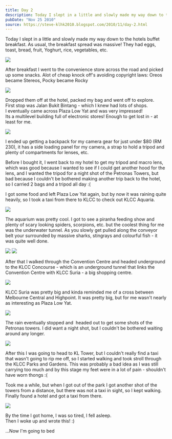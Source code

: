 ```yaml
---
title: Day 2
description: Today I slept in a little and slowly made my way down to the hotels buffet breakfast. As usual, the breakfast spread was massive! They had e...
pubDate: "Nov 25 2010"
source: https://steve-klhk2010.blogspot.com/2010/11/day-2.html
---
```



Today I slept in a little and slowly made my way down to the hotels buffet breakfast. As usual, the breakfast spread was massive! They had eggs, toast, bread, fruit, Yoghurt, rice, vegetables, etc.

<Img
  originalAspectRatio
  src="2010-kuala-lumpur-hong-kong/a4xjqpmevny82nlri5fv.jpg"
/>

After breakfast I went to the convenience store across the road and picked up some snacks. Alot of cheap knock off's avoiding copyright laws: Oreos became Stereos, Pocky became Rocky

<Img
  originalAspectRatio
  src="2010-kuala-lumpur-hong-kong/pvda8u13z9yfpsyigbpg.jpg"
/>

Dropped them off at the hotel, packed my bag and went off to explore.  
First stop was Jalan Bukit Bintang - which I knew had lots of shops.  
I eventually came across Plaza Low Yat and was very impressed!  
Its a multilevel building full of electronic stores! Enough to get lost in - at least for me.

<Img src="2010-kuala-lumpur-hong-kong/mzdo4cbo6jytqouqs1wx.jpg" />

I ended up getting a backpack for my camera gear for just under $80 (RM 230), it has a side loading panel for my camera, a strap to hold a tripod and plenty of compartments for lenses, etc.

Before I bought it, I went back to my hotel to get my tripod and macro lens, which was good because I wanted to see if I could get another hood for the lens, and I wanted the tripod for a night shot of the Petronas Towers, but bad because I couldn't be bothered making another trip back to the hotel, so I carried 2 bags and a tripod all day :(

I got some food and left Plaza Low Yat again, but by now it was raining quite heavily, so I took a taxi from there to KLCC to check out KLCC Aquaria.

<Img
  originalAspectRatio
  src="2010-kuala-lumpur-hong-kong/gmgcrskg67snt6rgbudk.jpg"
/>

The aquarium was pretty cool. I got to see a piranha feeding show and plenty of scary looking spiders, scorpions, etc. but the coolest thing for me was the underwater tunnel. As you slowly get pulled along the conveyor belt your surrounded by massive sharks, stingrays and colourful fish - it was quite well done.

<Grid>
  <Img src="2010-kuala-lumpur-hong-kong/gdxztlxz9lm0wja4zc10.jpg" />
  <Img src="2010-kuala-lumpur-hong-kong/qnfq5hc7cp65kdxuzlv6.jpg" />
</Grid>

After that I walked through the Convention Centre and headed underground to the KLCC Concourse - which is an underground tunnel that links the Convention Centre with KLCC Suria - a big shopping centre.

<Img
  originalAspectRatio
  src="2010-kuala-lumpur-hong-kong/suhctz0r4dgrrxjl2suw.jpg"
/>

KLCC Suria was pretty big and kinda reminded me of a cross between Melbourne Central and Highpoint. It was pretty big, but for me wasn't nearly as interesting as Plaza Low Yat.

<Img src="2010-kuala-lumpur-hong-kong/osa1tqs7cmkhjtfkl450.jpg" />

The rain eventually stopped and  headed out to get some shots of the Petronas towers. I did want a night shot, but I couldn't be bothered waiting around any longer.

<Img
  originalAspectRatio
  src="2010-kuala-lumpur-hong-kong/nywwzy0n2jt0zm2me9yv.jpg"
/>

After this I was going to head to KL Tower, but I couldn't really find a taxi that wasn't going to rip me off, so I started walking and took stroll through the KLCC Parks and Gardens. This was probably a bad idea as I was still carrying too much and by this stage my feet were in a lot of pain - shouldn't have worn thongs :(

Took me a while, but when I got out of the park I got another shot of the towers from a distance, but there was not a taxi in sight, so I kept walking. Finally found a hotel and got a taxi from there.

<Img
  originalAspectRatio
  src="2010-kuala-lumpur-hong-kong/wkkn1zo1livowymblkz7.jpg"
/>

By the time I got home, I was so tired, I fell asleep.  
Then I woke up and wrote this! :)

...Now I'm going to bed
